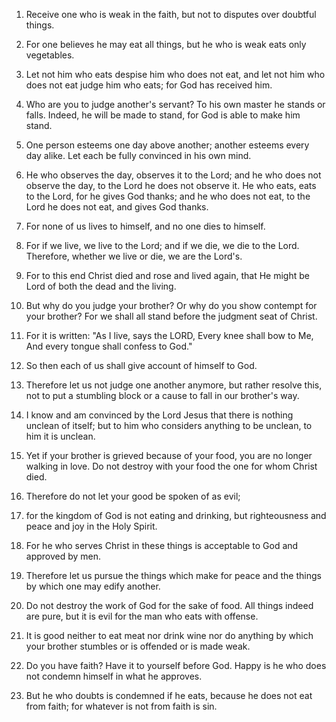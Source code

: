 
1. Receive one who is weak in the faith, but not to disputes over doubtful things.

2. For one believes he may eat all things, but he who is weak eats only vegetables.

3. Let not him who eats despise him who does not eat, and let not him who does not eat judge him who eats; for God has received him.

4. Who are you to judge another's servant? To his own master he stands or falls. Indeed, he will be made to stand, for God is able to make him stand.

5. One person esteems one day above another; another esteems every day alike. Let each be fully convinced in his own mind.

6. He who observes the day, observes it to the Lord; and he who does not observe the day, to the Lord he does not observe it. He who eats, eats to the Lord, for he gives God thanks; and he who does not eat, to the Lord he does not eat, and gives God thanks.

7. For none of us lives to himself, and no one dies to himself.

8. For if we live, we live to the Lord; and if we die, we die to the Lord. Therefore, whether we live or die, we are the Lord's.

9. For to this end Christ died and rose and lived again, that He might be Lord of both the dead and the living.

10. But why do you judge your brother? Or why do you show contempt for your brother? For we shall all stand before the judgment seat of Christ.

11. For it is written: "As I live, says the LORD, Every knee shall bow to Me, And every tongue shall confess to God."

12. So then each of us shall give account of himself to God.

13. Therefore let us not judge one another anymore, but rather resolve this, not to put a stumbling block or a cause to fall in our brother's way.

14. I know and am convinced by the Lord Jesus that there is nothing unclean of itself; but to him who considers anything to be unclean, to him it is unclean.

15. Yet if your brother is grieved because of your food, you are no longer walking in love. Do not destroy with your food the one for whom Christ died.

16. Therefore do not let your good be spoken of as evil;

17. for the kingdom of God is not eating and drinking, but righteousness and peace and joy in the Holy Spirit.

18. For he who serves Christ in these things is acceptable to God and approved by men.

19. Therefore let us pursue the things which make for peace and the things by which one may edify another.

20. Do not destroy the work of God for the sake of food. All things indeed are pure, but it is evil for the man who eats with offense.

21. It is good neither to eat meat nor drink wine nor do anything by which your brother stumbles or is offended or is made weak.

22. Do you have faith? Have it to yourself before God. Happy is he who does not condemn himself in what he approves.

23. But he who doubts is condemned if he eats, because he does not eat from faith; for whatever is not from faith is sin.


